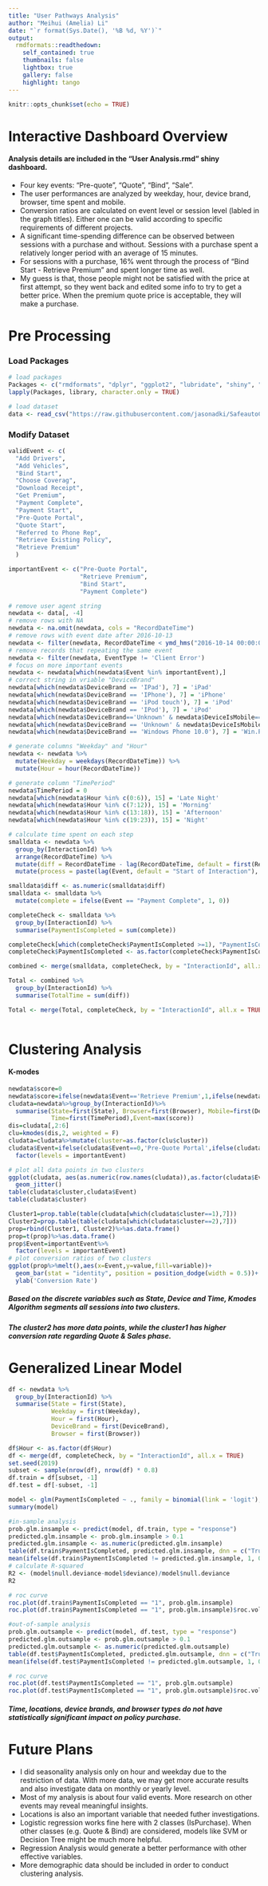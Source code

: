 ```yaml
---
title: "User Pathways Analysis"
author: "Meihui (Amelia) Li"
date: "`r format(Sys.Date(), '%B %d, %Y')`"
output: 
  rmdformats::readthedown:
    self_contained: true
    thumbnails: false
    lightbox: true
    gallery: false
    highlight: tango
---
```



```r
knitr::opts_chunk$set(echo = TRUE)
```


# Interactive Dashboard Overview
#### Analysis details are included in the "User Analysis.rmd" shiny dashboard.
* Four key events: "Pre-quote", "Quote", "Bind", "Sale".
* The user performances are analyzed by weekday, hour, device brand, browser, time spent and mobile.
* Conversion ratios are calculated on event level or session level (labled in the graph titles). Either one can be valid according to specific requirements of different projects. 
* A significant time-spending difference can be observed between sessions with a purchase and without. Sessions with a purchase spent a relatively longer period with an average of 15 minutes. 
* For sessions with a purchase, 16% went through the process of "Bind Start - Retrieve Premium" and spent longer time as well. 
* My guess is that, those people might not be satisfied with the price at first attempt, so they went back and edited some info to try to get a better price. When the premium quote price is acceptable, they will make a purchase.


# Pre Processing
### Load Packages

```r
# load packages
Packages <- c("rmdformats", "dplyr", "ggplot2", "lubridate", "shiny", "tidyverse", "klaR", "verification", "ROCR", "reshape2")
lapply(Packages, library, character.only = TRUE)

# load dataset
data <- read_csv("https://raw.githubusercontent.com/jasonadki/SafeautoCodingChallenge/master/safeAuto_data_challenge.csv")
```


### Modify Dataset


```r
validEvent <- c(
  "Add Drivers",
  "Add Vehicles",
  "Bind Start",
  "Choose Coverag",
  "Download Receipt",
  "Get Premium",
  "Payment Complete",
  "Payment Start",
  "Pre-Quote Portal",
  "Quote Start",
  "Referred to Phone Rep",
  "Retrieve Existing Policy",
  "Retrieve Premium"
  )

importantEvent <- c("Pre-Quote Portal",
                    "Retrieve Premium",
                    "Bind Start",
                    "Payment Complete")

# remove user agent string
newdata <- data[, -4]
# remove rows with NA
newdata <- na.omit(newdata, cols = "RecordDateTime")
# remove rows with event date after 2016-10-13
newdata <- filter(newdata, RecordDateTime < ymd_hms("2016-10-14 00:00:00"))
# remove records that repeating the same event
newdata <- filter(newdata, EventType != 'Client Error')
# focus on more important events
newdata <- newdata[which(newdata$Event %in% importantEvent),]
# correct string in vriable "DeviceBrand"
newdata[which(newdata$DeviceBrand == 'IPad'), 7] = 'iPad'
newdata[which(newdata$DeviceBrand == 'IPhone'), 7] = 'iPhone'
newdata[which(newdata$DeviceBrand == 'iPod touch'), 7] = 'iPod'
newdata[which(newdata$DeviceBrand == 'IPod'), 7] = 'iPod'
newdata[which(newdata$DeviceBrand=='Unknown' & newdata$DeviceIsMobile=='TRUE'), 7] = 'Mobile'
newdata[which(newdata$DeviceBrand == 'Unknown' & newdata$DeviceIsMobile == 'FALSE'), 7] = 'NotMobile'
newdata[which(newdata$DeviceBrand == 'Windows Phone 10.0'), 7] = 'Win.Phone'

# generate columns "Weekday" and "Hour"
newdata <- newdata %>%
  mutate(Weekday = weekdays(RecordDateTime)) %>%
  mutate(Hour = hour(RecordDateTime))

# generate column "TimePeriod"
newdata$TimePeriod = 0
newdata[which(newdata$Hour %in% c(0:6)), 15] = 'Late Night'
newdata[which(newdata$Hour %in% c(7:12)), 15] = 'Morning'
newdata[which(newdata$Hour %in% c(13:18)), 15] = 'Afternoon'
newdata[which(newdata$Hour %in% c(19:23)), 15] = 'Night'

# calculate time spent on each step
smalldata <- newdata %>%
  group_by(InteractionId) %>%
  arrange(RecordDateTime) %>%
  mutate(diff = RecordDateTime - lag(RecordDateTime, default = first(RecordDateTime))) %>% 
  mutate(process = paste(lag(Event, default = "Start of Interaction"), "-", Event))

smalldata$diff <- as.numeric(smalldata$diff)
smalldata <- smalldata %>% 
  mutate(complete = ifelse(Event == "Payment Complete", 1, 0))

completeCheck <- smalldata %>% 
  group_by(InteractionId) %>% 
  summarise(PaymentIsCompleted = sum(complete))

completeCheck[which(completeCheck$PaymentIsCompleted >=1), "PaymentIsCompleted"] = 1
completeCheck$PaymentIsCompleted <- as.factor(completeCheck$PaymentIsCompleted)

combined <- merge(smalldata, completeCheck, by = "InteractionId", all.x = TRUE)

Total <- combined %>% 
  group_by(InteractionId) %>% 
  summarise(TotalTime = sum(diff))

Total <- merge(Total, completeCheck, by = "InteractionId", all.x = TRUE)
  
```




# Clustering Analysis

#### K-modes

```r
newdata$score=0
newdata$score=ifelse(newdata$Event=='Retrieve Premium',1,ifelse(newdata$Event=='Bind Start',2, ifelse(newdata$Event=='Payment Complete',3,0)))
cludata=newdata%>%group_by(InteractionId)%>%
  summarise(State=first(State), Browser=first(Browser), Mobile=first(DeviceIsMobile), DeviceBrand=first(DeviceBrand),
            Time=first(TimePeriod),Event=max(score))
dis=cludata[,2:6]
clu=kmodes(dis,2, weighted = F)
cludata=cludata%>%mutate(cluster=as.factor(clu$cluster))
cludata$Event=ifelse(cludata$Event==0,'Pre-Quote Portal',ifelse(cludata$Event==1,'Retrieve Premium', ifelse(cludata$Event==2,'Bind Start','Payment Complete')))%>%
  factor(levels = importantEvent)
```


```r
# plot all data points in two clusters
ggplot(cludata, aes(as.numeric(row.names(cludata)),as.factor(cludata$Event),color=cludata$cluster))+
  geom_jitter()
table(cludata$cluster,cludata$Event)
table(cludata$cluster)
```


```r
Cluster1=prop.table(table(cludata[which(cludata$cluster==1),7]))
Cluster2=prop.table(table(cludata[which(cludata$cluster==2),7]))
prop=rbind(Cluster1, Cluster2)%>%as.data.frame()
prop=t(prop)%>%as.data.frame()
prop$Event=importantEvent%>%
  factor(levels = importantEvent)
# plot conversion ratios of two clusters
ggplot(prop%>%melt(),aes(x=Event,y=value,fill=variable))+
  geom_bar(stat = "identity", position = position_dodge(width = 0.5))+
  ylab('Conversion Rate')
```



##### Based on the discrete variables such as State, Device and Time, Kmodes Algorithm segments all sessions into two clusters.
##### The cluster2 has more data points, while the cluster1 has higher conversion rate regarding Quote & Sales phase.



# Generalized Linear Model


```r
df <- newdata %>% 
  group_by(InteractionId) %>% 
  summarise(State = first(State),
            Weekday = first(Weekday),
            Hour = first(Hour),
            DeviceBrand = first(DeviceBrand),
            Browser = first(Browser))

df$Hour <- as.factor(df$Hour)
df <- merge(df, completeCheck, by = "InteractionId", all.x = TRUE)
set.seed(2019)
subset <- sample(nrow(df), nrow(df) * 0.8)
df.train = df[subset, -1]
df.test = df[-subset, -1]
```

```r
model <- glm(PaymentIsCompleted ~ ., family = binomial(link = 'logit'), data = df.train)
summary(model)
```

```r
#in-sample analysis
prob.glm.insample <- predict(model, df.train, type = "response")
predicted.glm.insample <- prob.glm.insample > 0.1
predicted.glm.insample <- as.numeric(predicted.glm.insample)
table(df.train$PaymentIsCompleted, predicted.glm.insample, dnn = c("Truth", "Predicted"))
mean(ifelse(df.train$PaymentIsCompleted != predicted.glm.insample, 1, 0))
# calculate R-squared
R2 <- (model$null.deviance-model$deviance)/model$null.deviance
R2
```

```r
# roc curve
roc.plot(df.train$PaymentIsCompleted == "1", prob.glm.insample)
roc.plot(df.train$PaymentIsCompleted == "1", prob.glm.insample)$roc.vol
```

```r
#out-of-sample analysis
prob.glm.outsample <- predict(model, df.test, type = "response")
predicted.glm.outsample <- prob.glm.outsample > 0.1
predicted.glm.outsample <- as.numeric(predicted.glm.outsample)
table(df.test$PaymentIsCompleted, predicted.glm.outsample, dnn = c("Truth", "Predicted"))
mean(ifelse(df.test$PaymentIsCompleted != predicted.glm.outsample, 1, 0))
```

```r
# roc curve
roc.plot(df.test$PaymentIsCompleted == "1", prob.glm.outsample)
roc.plot(df.test$PaymentIsCompleted == "1", prob.glm.outsample)$roc.vol
```

##### Time, locations, device brands, and browser types do not have statistically significant impact on policy purchase.



# Future Plans

* I did seasonality analysis only on hour and weekday due to the restriction of data. With more data, we may get more accurate results and also investigate data on monthly or yearly level. 
* Most of my analysis is about four valid events. More research on other events may reveal meaningful insights.
* Locations is also an important variable that needed futher investigations.
* Logistic regression works fine here with 2 classes (IsPurchase). When other classes (e.g. Quote & Bind) are considered, models like SVM or Decision Tree might be much more helpful.
* Regression Analysis would generate a better performance with other effective variables.
* More demographic data should be included in order to conduct clustering analysis.

